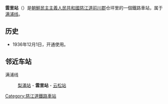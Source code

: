 {{unreferenced|time=2015-01-21T07:34:54+00:00}}
{{朝鮮半島車站資訊
|公司色 = blue
|文字色 = 
|站名 = 雲里站
|圖片 = 
|pxl = 
|圖片說明 =
|前一站 = [[梨滿站|梨滿]]
|前一站距離 = 10.1
|後一站距離 = 5.2
|後一站 = [[云松站|云松]]
|所屬路線 = [[满浦线|满浦线]]
|距離 = 184.6
|起點站 = [[顺川站|顺川]]
|諺文 = 운리역
|朝鮮漢字 = 雲里驛
|文觀部式 = 
|馬-賴式 = 
|副站名 = 
|車站編號 = 
|停站路線數 = 
|所屬公司 = [[朝鮮民主主義人民共和國鐵道省|朝鮮民主主義人民共和國鐵道省]]
|所在地 =[[慈江道|慈江道]][[前川郡|前川郡]]仓坪里
|車站構造 = 地面车站
|月台配置 = 
|啟用年月日 =1936年12月1日
|廢站年月日 = 
|上下車人次 = 
|統計年度 = 
|轉車 = 
|備註 = 
|全寬備註 = 
}}

'''雲里站'''（{{lang-ko|운리역}}）是[[朝鮮民主主義人民共和國|朝鮮民主主義人民共和國]][[慈江道|慈江道]][[前川郡|前川郡]]仓坪里的一個鐵路車站，属于[[满浦线|满浦线]]。

==历史==
*1936年12月1日，开通使用。

==邻近车站==
满浦线
:[[梨滿站|梨滿站]] - '''雲里站''' - [[云松站|云松站]]

{{朝鲜铁路小作品}}

{{满浦线}}

[[Category:慈江道鐵路車站|Category:慈江道鐵路車站]]